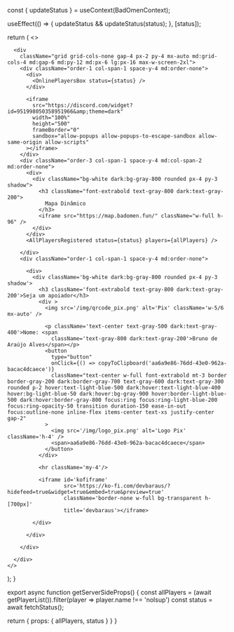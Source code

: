 
  const { updateStatus } = useContext(BadOmenContext);

  useEffect(() => {
    updateStatus && updateStatus(status);
  }, [status]);

  return (
    <>
      <Hero status={status} />

      <div
        className="grid grid-cols-none gap-4 px-2 py-4 mx-auto md:grid-cols-4 md:gap-6 md:py-12 md:px-6 lg:px-16 max-w-screen-2xl">
        <div className="order-1 col-span-1 space-y-4 md:order-none">
          <div>
            <OnlinePlayersBox status={status} />
          </div>

          <iframe
            src="https://discord.com/widget?id=951998050358951966&amp;theme=dark"
            width="100%"
            height="500"
            frameBorder="0"
            sandbox="allow-popups allow-popups-to-escape-sandbox allow-same-origin allow-scripts"
          ></iframe>
        </div>
        <div className="order-3 col-span-1 space-y-4 md:col-span-2 md:order-none">
          <div>
            <div className="bg-white dark:bg-gray-800 rounded px-4 py-3 shadow">
              <h3 className="font-extrabold text-gray-800 dark:text-gray-200">
                Mapa Dinâmico
              </h3>
              <iframe src="https://map.badomen.fun/" className="w-full h-96" />
            </div>
          </div>
          <AllPlayersRegistered status={status} players={allPlayers} />

        </div>
        <div className="order-1 col-span-1 space-y-4 md:order-none">

          <div>
            <div className='bg-white dark:bg-gray-800 rounded px-4 py-3 shadow'>
              <h3 className='font-extrabold text-gray-800 dark:text-gray-200'>Seja um apoiador</h3>
              <div >
                <img src='/img/qrcode_pix.png' alt='Pix' className='w-5/6 mx-auto' />

                <p className='text-center text-gray-500 dark:text-gray-400'>Nome: <span
                  className='text-gray-800 dark:text-gray-200'>Bruno de Araújo Alves</span></p>
                <button
                  type="button"
                  onClick={() => copyToClipboard('aa6a9e86-76dd-43e0-962a-bacac4dcaece')}
                  className="text-center w-full font-extrabold mt-3 border border-gray-200 dark:border-gray-700 text-gray-600 dark:text-gray-300 rounded p-2 hover:text-light-blue-500 dark:hover:text-light-blue-400 hover:bg-light-blue-50 dark:hover:bg-gray-900 hover:border-light-blue-500 dark:hover:border-gray-800 focus:ring focus:ring-light-blue-200 focus:ring-opacity-50 transition duration-150 ease-in-out focus:outline-none inline-flex items-center text-xs justify-center gap-2"
                >
                  <img src='/img/logo_pix.png' alt='Logo Pix' className='h-4' />
                  <span>aa6a9e86-76dd-43e0-962a-bacac4dcaece</span>
                </button>
              </div>

              <hr className='my-4'/>

              <iframe id='kofiframe'
                      src='https://ko-fi.com/devbaraus/?hidefeed=true&widget=true&embed=true&preview=true'
                      className='border-none w-full bg-transparent h-[700px]'
                      title='devbaraus'></iframe>

            </div>

          </div>

        </div>

      </div>
    </>
  );
}

export async function getServerSideProps() {
  const allPlayers = (await getPlayerList()).filter(player => player.name !== 'nolsup')
  const status = await fetchStatus();

  return {
    props: {
      allPlayers,
      status
    }
  }
}